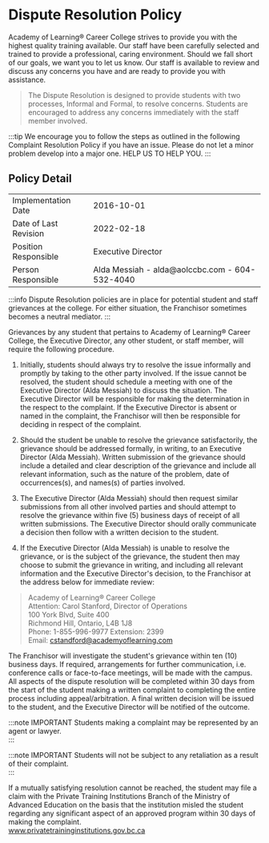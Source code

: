 # Dispute Resolution Policy
Academy of Learning® Career College strives to provide you with the highest quality training available. Our staff have been carefully selected and trained to provide a professional, caring environment. Should we fall short of our goals, we want you to let us know. Our staff is available to review and discuss any concerns you have and are ready to provide you with assistance.

> The Dispute Resolution is designed to provide students with two processes, Informal and Formal, to resolve concerns. Students are encouraged to address any concerns immediately with the staff member involved.
>
:::tip
We encourage you to follow the steps as outlined in the following Complaint Resolution Policy if you have an issue. Please do not let a minor problem develop into a major one. HELP US TO HELP YOU.
:::

## Policy Detail
<table>
<tr><td>Implementation Date</td><td>2016-10-01</td></tr>
<tr><td>Date of Last Revision</td><td>2022-02-18</td></tr>
<tr><td>Position Responsible</td><td>Executive Director</td></tr>
<tr><td>Person Responsible</td><td>Alda Messiah - alda@aolccbc.com - 604-532-4040</td></tr>
</table>

:::info 
Dispute Resolution policies are in place for potential student and staff grievances at the college. For either situation, the Franchisor sometimes becomes a neutral mediator.
:::

Grievances by any student that pertains to Academy of Learning® Career College, the Executive Director, any other student, or staff member, will require the following procedure.

1. Initially, students should always try to resolve the issue informally and promptly by taking to the other party involved. If the issue cannot be resolved, the student should schedule a meeting with one of the Executive Director (Alda Messiah) to discuss the situation. The Executive Director will be responsible for making the determination in the respect to the complaint. If the Executive Director is absent or named in the complaint, the Franchisor will then be responsible for deciding in respect of the complaint.

1. Should the student be unable to resolve the grievance satisfactorily, the grievance should be addressed formally, in writing, to an Executive Director (Alda Messiah). Written submission of the grievance should include a detailed and clear description of the grievance and include all relevant information, such as the nature of the problem, date of occurrences(s), and names(s) of parties involved.

1. The Executive Director (Alda Messiah) should then request similar submissions from all other involved parties and should attempt to resolve the grievance within five (5) business days of receipt of all written submissions. The Executive Director should orally communicate a decision then follow with a written decision to the student.

1. If the Executive Director (Alda Messiah) is unable to resolve the grievance, or is the subject of the grievance, the student then may choose to submit the grievance in writing, and including all relevant information and the Executive Director's decision, to the Franchisor at the address below for immediate review:

> Academy of Learning® Career College  
> Attention: Carol Stanford, Director of Operations  
> 100 York Blvd, Suite 400  
> Richmond Hill, Ontario, L4B 1J8  
> Phone: 1-855-996-9977 Extension: 2399  
> Email: cstandford@academyoflearning.com  

The Franchisor will investigate the student's grievance within ten (10) business days. If required, arrangements for further communication, i.e. conference calls or face-to-face meetings, will be made with the campus. All aspects of the dispute resolution will be completed within 30 days from the start of the student making a written complaint to completing the entire process including appeal/arbitration. A final written decision will be issued to the student, and the Executive Director will be notified of the outcome.

:::note  IMPORTANT
Students making a complaint may be represented by an agent or lawyer.  
:::

:::note IMPORTANT
Students will not be subject to any retaliation as a result of their complaint.  
:::

If a mutually satisfying resolution cannot be reached, the student may file a claim with the Private Training Institutions Branch of the Ministry of Advanced Education on the basis that the institution misled the student regarding any significant aspect of an approved program within 30 days of making the complaint.  
www.privatetraininginstitutions.gov.bc.ca
